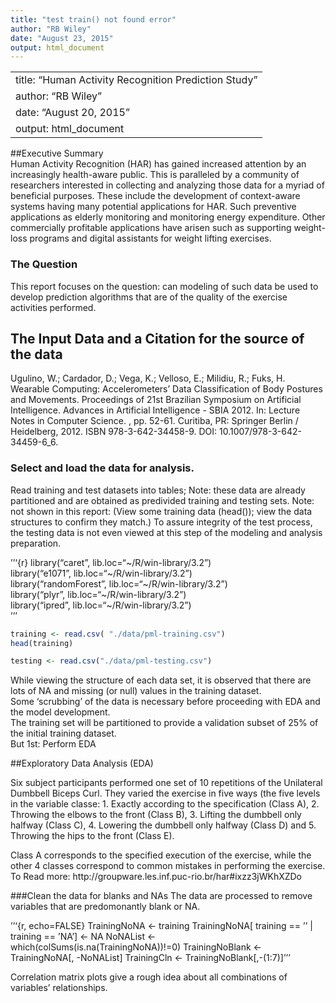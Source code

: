 ```yaml
---
title: "test train() not found error"
author: "RB Wiley"
date: "August 23, 2015"
output: html_document
---
```

---
title: "Human  Activity Recognition Prediction Study"
author: "RB Wiley"
date: "August 20, 2015"
output: html_document
---

##Executive Summary  
Human Activity Recognition (HAR) has gained increased attention by an increasingly 
health-aware public. This is paralleled by a community of researchers interested 
in collecting and analyzing those data for a myriad of beneficial purposes. These 
include the development of context-aware systems having many potential applications 
for HAR. Such preventive applications as elderly monitoring and monitoring energy expenditure. 
Other commercially profitable applications have arisen such as supporting weight-loss 
programs and digital assistants for weight lifting exercises.


### The Question
This report focuses on the question: can modeling of such data be used to develop
 prediction algorithms that are of the quality of the exercise activities performed.  
 

## The Input Data and a Citation for the source of the data
Ugulino, W.; Cardador, D.; Vega, K.; Velloso, E.; Milidiu, R.; Fuks, H. Wearable Computing: Accelerometers' Data Classification of Body Postures and Movements. Proceedings of 21st Brazilian Symposium on Artificial Intelligence. Advances in Artificial Intelligence - SBIA 2012. In: Lecture Notes in Computer Science. , pp. 52-61. Curitiba, PR: Springer Berlin / Heidelberg, 2012. ISBN 978-3-642-34458-9. DOI: 10.1007/978-3-642-34459-6_6.

### Select and load the data for analysis.
Read training and test datasets into tables; Note: these data are already partitioned and are obtained as predivided training and testing sets. Note: not shown in this report: (View some training data (head()); view the data structures to confirm they match.) To assure integrity of the test process, 
the testing data is not even viewed at this step of the modeling and analysis preparation. 

'''{r}
library("caret", lib.loc="~/R/win-library/3.2")  
library("e1071", lib.loc="~/R/win-library/3.2")  
library("randomForest", lib.loc="~/R/win-library/3.2")  
library("plyr", lib.loc="~/R/win-library/3.2")  
library("ipred", lib.loc="~/R/win-library/3.2")  
'''

```r
training <- read.csv( "./data/pml-training.csv")
head(training)

testing <- read.csv("./data/pml-testing.csv")
```

While viewing the structure of each data set, it is observed that there are lots 
of NA and missing (or null) values in the training dataset.  
Some 'scrubbing' of the data is necessary before proceeding with EDA and the model development.  
The training set will be partitioned to provide a validation subset of 25% of the 
initial training dataset.  
But 1st: Perform EDA

##Exploratory Data Analysis (EDA)

Six subject participants performed one set of 10 repetitions of the Unilateral Dumbbell Biceps Curl. They varied the exercise in five ways (the five levels in the variable classe: 
1. Exactly according to the specification (Class A), 
2. Throwing the elbows to the front (Class B), 
3. Lifting the dumbbell only halfway (Class C), 
4. Lowering the dumbbell only halfway (Class D) and 
5. Throwing the hips to the front (Class E).

Class A corresponds to the specified execution of the exercise, while the other 
4 classes correspond to common mistakes in performing the exercise.  
To Read more:   http://groupware.les.inf.puc-rio.br/har#ixzz3jWKhXZDo  

###Clean the data for blanks and NAs
The data are processed to remove variables that are predomonantly blank or NA.

'''{r, echo=FALSE}
TrainingNoNA <- training
TrainingNoNA[ training == '' | training == 'NA'] <- NA
NoNAList <- which(colSums(is.na(TrainingNoNA))!=0)
TrainingNoBlank <- TrainingNoNA[, -NoNAList]
TrainingCln <- TrainingNoBlank[,-(1:7)]
'''  

Correlation matrix plots give a rough idea about all combinations of variables'
relationships. 

